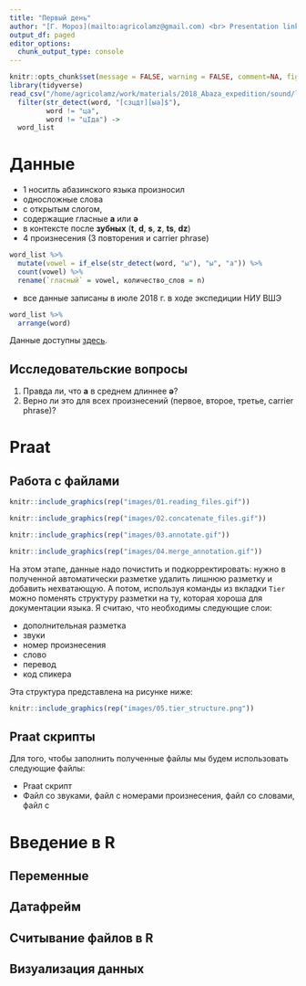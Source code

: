 ```yaml
---
title: "Первый день"
author: "[Г. Мороз](mailto:agricolamz@gmail.com) <br> Presentation link:"
output_df: paged
editor_options: 
  chunk_output_type: console
---
```


```r
knitr::opts_chunk$set(message = FALSE, warning = FALSE, comment=NA, fig.width=8, fig.height=3.4, echo =FALSE)
library(tidyverse)
read_csv("/home/agricolamz/work/materials/2018_Abaza_expedition/sound/list.csv") %>% 
  filter(str_detect(word, "[сзцдт][ыа]$"),
         word != "ца",
         word != "цIда") ->
  word_list
```

# Данные

* 1 носитль абазинского языка произносил 
* односложные слова 
* с открытым слогом, 
* содержащие гласные **a** или **ə** 
* в контексте после **зубных** (**t**, **d**, **s**, **z**, **ts**, **dz**)
* 4 произнесения (3 повторения и carrier phrase)
```r
word_list %>% 
  mutate(vowel = if_else(str_detect(word, "ы"), "ы", "а")) %>% 
  count(vowel) %>% 
  rename(`гласный` = vowel, количество_слов = n)
```
* все данные записаны в июле 2018 г. в ходе экспедиции НИУ ВШЭ
```r
word_list %>% 
  arrange(word)
```

Данные доступны [здесь](https://github.com/agricolamz/2018_Polefon_master_classes/blob/master/data/day_1_sound.zip?raw=true).

## Исследовательские вопросы

1. Правда ли, что **a** в среднем длиннее **ə**?
2. Верно ли это для всех произнесений (первое, второе, третье, carrier phrase)?

# Praat

## Работа с файлами

```r
knitr::include_graphics(rep("images/01.reading_files.gif"))
```

```r
knitr::include_graphics(rep("images/02.concatenate_files.gif"))
```

```r
knitr::include_graphics(rep("images/03.annotate.gif"))
```

```r
knitr::include_graphics(rep("images/04.merge_annotation.gif"))
```

На этом этапе, данные надо почистить и подкорректировать: нужно в полученной автоматически разметке удалить лишнюю разметку и добавить нехватающую. А потом, используя команды из вкладки `Tier` можно поменять структуру разметки на ту, которая хороша для документации языка. Я считаю, что необходимы следующие слои:

* дополнительная разметка
* звуки
* номер произнесения
* слово
* перевод
* код спикера

Эта структура представлена на рисунке ниже:

```r
knitr::include_graphics(rep("images/05.tier_structure.png"))
```

## Praat скрипты

Для того, чтобы заполнить полученные файлы мы будем использовать следующие файлы:

* Praat  скрипт
* Файл со звуками, файл с номерами произнесения, файл со словами, файл с

# Введение в R

## Переменные

## Датафрейм

## Считывание файлов в R

## Визуализация данных
